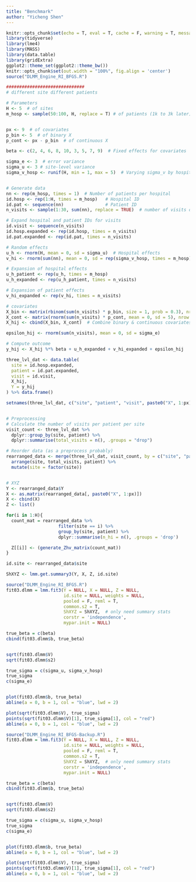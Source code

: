 ```yaml
---
title: "Benchmark"
author: "Yicheng Shen"
---
```



```r
knitr::opts_chunk$set(echo = T, eval = T, cache = F, warning = T, message = T)
library(tidyverse)
library(lme4)
library(MASS)  
library(data.table)
library(gridExtra)
ggplot2::theme_set(ggplot2::theme_bw())
knitr::opts_chunk$set(out.width = "100%", fig.align = 'center')
source("DLMM_Engine_RI_BFGS.R")
```


```r
##############################
# different site different patients

# Parameters
H <- 5  # of sites
m_hosp <- sample(50:100, H, replace = T) # of patients (1k to 3k later)


px <- 9  # of covariates
p_bin <- 5  # of binary X
p_cont <- px - p_bin  # of continuous X

beta <- c(2, 4, 6, 8, 10, 3, 5, 7, 9)  # Fixed effects for covariates

sigma_e <- 3  # error variance
sigma_u <- 3 # site-level variance
sigma_v_hosp <- runif(H, min = 1, max = 5)  # Varying sigma_v by hospital


# Generate data
nn <- rep(m_hosp, times = 1)  # Number of patients per hospital
id.hosp <- rep(1:H, times = m_hosp)   # Hospital ID
id.pat <- sequence(nn)                # Patient ID
n_visits <- sample(1:30, sum(nn), replace = TRUE)  # number of visits of patients

# Expand hospital and patient IDs for visits
id.visit <- sequence(n_visits)
id.hosp.expanded <- rep(id.hosp, times = n_visits)
id.pat.expanded <- rep(id.pat, times = n_visits)

# Random effects
u_h <- rnorm(H, mean = 0, sd = sigma_u)  # Hospital effects
v_hi <- rnorm(sum(nn), mean = 0, sd = rep(sigma_v_hosp, times = m_hosp))  # Patient effects varying by hospital

# Expansion of hospital effects
u_h_patient <- rep(u_h, times = m_hosp)
u_h_expanded <- rep(u_h_patient, times = n_visits)

# Expansion of patient effects
v_hi_expanded <- rep(v_hi, times = n_visits)

# covariates
X_bin <- matrix(rbinom(sum(n_visits) * p_bin, size = 1, prob = 0.3), nrow = sum(n_visits), ncol = p_bin)
X_cont <- matrix(rnorm(sum(n_visits) * p_cont, mean = 0, sd = 5), nrow = sum(n_visits), ncol = p_cont)
X_hij <- cbind(X_bin, X_cont)  # Combine binary & continuous covariates

epsilon_hij <- rnorm(sum(n_visits), mean = 0, sd = sigma_e)

# Compute outcome
y_hij <- X_hij %*% beta + u_h_expanded + v_hi_expanded + epsilon_hij

three_lvl_dat <- data.table(
  site = id.hosp.expanded,
  patient = id.pat.expanded,
  visit = id.visit,
  X_hij,
  Y = y_hij
) %>% data.frame()

setnames(three_lvl_dat, c("site", "patient", "visit", paste0("X", 1:px), "Y"))


# Preprocessing
# Calculate the number of visits per patient per site
visit_count <- three_lvl_dat %>%
  dplyr::group_by(site, patient) %>%
  dplyr::summarise(total_visits = n(), .groups = "drop")

# Reorder data (as a preprocess probably)
rearranged_data <- merge(three_lvl_dat, visit_count, by = c("site", "patient")) %>%
  arrange(site, total_visits, patient) %>%
  mutate(site = factor(site))


# XYZ
Y <- rearranged_data$Y
X <- as.matrix(rearranged_data[, paste0("X", 1:px)])
X <- cbind(X)
Z <- list()

for(i in 1:H){
  count_mat = rearranged_data %>%
                    filter(site == i) %>%
                    group_by(site, patient) %>%
                    dplyr::summarise(n_hi = n(), .groups = 'drop')

  Z[[i]] <- (generate_Zhv_matrix(count_mat))
}

id.site <- rearranged_data$site

ShXYZ <- lmm.get.summary3(Y, X, Z, id.site)
```


```r
source("DLMM_Engine_RI_BFGS.R")
fit03.dlmm = lmm.fit3(Y = NULL, X = NULL, Z = NULL,
                      id.site = NULL, weights = NULL,
                      pooled = F, reml = T,
                      common.s2 = T,
                      ShXYZ = ShXYZ,  # only need summary stats
                      corstr = 'independence',
                      mypar.init = NULL)

true_beta = c(beta)
cbind(fit03.dlmm$b, true_beta)


sqrt(fit03.dlmm$V)
sqrt(fit03.dlmm$s2)

true_sigma = c(sigma_u, sigma_v_hosp)
true_sigma
c(sigma_e)


plot(fit03.dlmm$b, true_beta)
abline(a = 0, b = 1, col = "blue", lwd = 2)

plot(sqrt(fit03.dlmm$V), true_sigma)
points(sqrt(fit03.dlmm$V)[1], true_sigma[1], col = "red")
abline(a = 0, b = 1, col = "blue", lwd = 2)
```





```r
source("DLMM_Engine_RI_BFGS-Backup.R")
fit03.dlmm = lmm.fit3(Y = NULL, X = NULL, Z = NULL,
                      id.site = NULL, weights = NULL,
                      pooled = F, reml = T,
                      common.s2 = T,
                      ShXYZ = ShXYZ,  # only need summary stats
                      corstr = 'independence',
                      mypar.init = NULL)

true_beta = c(beta)
cbind(fit03.dlmm$b, true_beta)


sqrt(fit03.dlmm$V)
sqrt(fit03.dlmm$s2)

true_sigma = c(sigma_u, sigma_v_hosp)
true_sigma
c(sigma_e)


plot(fit03.dlmm$b, true_beta)
abline(a = 0, b = 1, col = "blue", lwd = 2)

plot(sqrt(fit03.dlmm$V), true_sigma)
points(sqrt(fit03.dlmm$V)[1], true_sigma[1], col = "red")
abline(a = 0, b = 1, col = "blue", lwd = 2)
```
